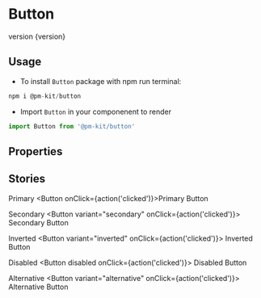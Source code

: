 
<Meta title="Design System|Button" componenent={Button}/>

# Button
<Subtitle>
version {version}
</Subtitle>


## Usage
* To install `Button` package with npm run terminal:

```jsx
npm i @pm-kit/button

```
* Import `Button` in your componenent to render

```jsx
import Button from '@pm-kit/button'

```

## Properties 

<Props of={Button} />

## Stories

Primary
<Preview>
<Story name="Primary">
  <Button onClick={action('clicked')}>Primary Button</Button>
</Story>
</Preview>

Secondary
<Preview>
<Story name="Secondary">
  <Button variant="secondary" onClick={action('clicked')}>
    Secondary Button
  </Button>
</Story>
</Preview>

Inverted
<Preview>
<Story name="Inverted">
  <Button variant="inverted" onClick={action('clicked')}>
    Inverted Button
  </Button>
</Story>
</Preview>

Disabled
<Preview>
<Story name="Disabled">
  <Button disabled onClick={action('clicked')}>
    Disabled Button
  </Button>
</Story>
</Preview>

Alternative
<Preview>
<Story name="Alternative">
  <Button variant="alternative" onClick={action('clicked')}>
    Alternative Button
  </Button>
</Story>
</Preview>